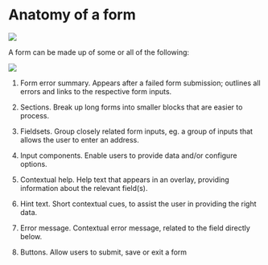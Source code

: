 
<Meta title="Forms/Anatomy of a form" />

# Anatomy of a form
<img src="/anatomy_of_a_form.svg" />

A form can be made up of some or all of the following:

<img src="/anatomy_of_a_form_2.svg" />

1. Form error summary. Appears after a failed form submission; outlines all errors and links to the respective form inputs.

2. Sections. Break up long forms into smaller blocks that are easier to process.

3. Fieldsets. Group closely related form inputs, eg. a group of inputs that allows the user to enter an address.

4. Input components. Enable users to provide data and/or configure options.

5. Contextual help. Help text that appears in an overlay, providing information about the relevant field(s).

6. Hint text. Short contextual cues, to assist the user in providing the right data.

7. Error message. Contextual error message, related to the field directly below.

8. Buttons. Allow users to submit, save or exit a form
